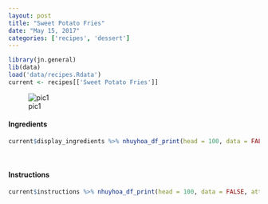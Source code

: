 ```yaml
---
layout: post
title: "Sweet Potato Fries"
date: "May 15, 2017"
categories: ['recipes', 'dessert']
---
```


```r
library(jn.general)
lib(data)
load('data/recipes.Rdata')
current <- recipes[['Sweet Potato Fries']]
```

![pic1]( {{"/figure/food/Sweet_Potato_Fries.JPG" | absolute_url }})




#### Ingredients

```r
current$display_ingredients %>% nhuyhoa_df_print(head = 100, data = FALSE, attribute = "class = \"presenttab\"")
```

<br>

#### Instructions

```r
current$instructions %>% nhuyhoa_df_print(head = 100, data = FALSE, attribute = "class = \"presenttabnoh\"")
```

